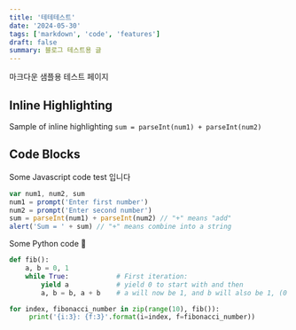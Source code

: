 ```yaml
---
title: '테테테스트'
date: '2024-05-30'
tags: ['markdown', 'code', 'features']
draft: false
summary: 블로그 테스트용 글
---
```


마크다운 샘플용 테스트 페이지

## Inline Highlighting

Sample of inline highlighting `sum = parseInt(num1) + parseInt(num2)`

## Code Blocks

Some Javascript code test 입니다

```javascript
var num1, num2, sum
num1 = prompt('Enter first number')
num2 = prompt('Enter second number')
sum = parseInt(num1) + parseInt(num2) // "+" means "add"
alert('Sum = ' + sum) // "+" means combine into a string
```

Some Python code 🐍

```python
def fib():
    a, b = 0, 1
    while True:            # First iteration:
        yield a            # yield 0 to start with and then
        a, b = b, a + b    # a will now be 1, and b will also be 1, (0 + 1)

for index, fibonacci_number in zip(range(10), fib()):
     print('{i:3}: {f:3}'.format(i=index, f=fibonacci_number))
```
